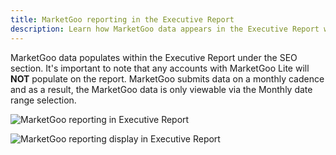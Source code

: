 ```yaml
---
title: MarketGoo reporting in the Executive Report
description: Learn how MarketGoo data appears in the Executive Report within the SEO section
---
```


MarketGoo data populates within the Executive Report under the SEO section. It's important to note that any accounts with MarketGoo Lite will **NOT** populate on the report. MarketGoo submits data on a monthly cadence and as a result, the MarketGoo data is only viewable via the Monthly date range selection.

![MarketGoo reporting in Executive Report](/img/business-app-executive-report/marketgoo-exec-report-1.jpg)

![MarketGoo reporting display in Executive Report](/img/business-app-executive-report/marketgoo-exec-report-2.jpg)
